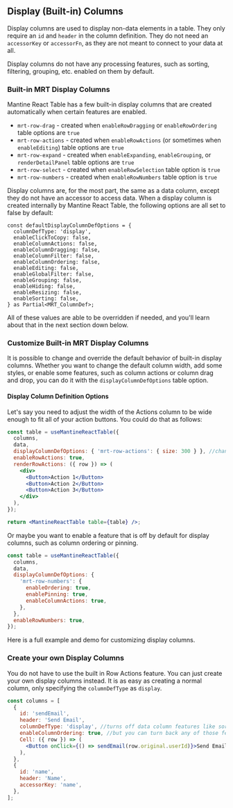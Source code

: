 
<Head>
  <title>{'Display (Built-in) Columns - Mantine React Table Docs'}</title>
  <meta
    name="description"
    content="How to create or edit display columns in Mantine React Table"
  />
</Head>

## Display (Built-in) Columns

Display columns are used to display non-data elements in a table. They only require an `id` and `header` in the column definition. They do not need an `accessorKey` or `accessorFn`, as they are not meant to connect to your data at all.

Display columns do not have any processing features, such as sorting, filtering, grouping, etc. enabled on them by default.

### Built-in MRT Display Columns

Mantine React Table has a few built-in display columns that are created automatically when certain features are enabled.

- `mrt-row-drag` - created when `enableRowDragging` or `enableRowOrdering` table options are `true`
- `mrt-row-actions` - created when `enableRowActions` (or sometimes when `enableEditing`) table options are `true`
- `mrt-row-expand` - created when `enableExpanding`, `enableGrouping`, or `renderDetailPanel` table options are `true`
- `mrt-row-select` - created when `enableRowSelection` table option is `true`
- `mrt-row-numbers` - created when `enableRowNumbers` table option is `true`

Display columns are, for the most part, the same as a data column, except they do not have an accessor to access data. When a display column is created internally by Mantine React Table, the following options are all set to false by default:

```tsx
const defaultDisplayColumnDefOptions = {
  columnDefType: 'display',
  enableClickToCopy: false,
  enableColumnActions: false,
  enableColumnDragging: false,
  enableColumnFilter: false,
  enableColumnOrdering: false,
  enableEditing: false,
  enableGlobalFilter: false,
  enableGrouping: false,
  enableHiding: false,
  enableResizing: false,
  enableSorting: false,
} as Partial<MRT_ColumnDef>;
```

All of these values are able to be overridden if needed, and you'll learn about that in the next section down below.

### Customize Built-in MRT Display Columns

It is possible to change and override the default behavior of built-in display columns. Whether you want to change the default column width, add some styles, or enable some features, such as column actions or column drag and drop, you can do it with the `displayColumnDefOptions` table option.

#### Display Column Definition Options

Let's say you need to adjust the width of the Actions column to be wide enough to fit all of your action buttons. You could do that as follows:

```jsx
const table = useMantineReactTable({
  columns,
  data,
  displayColumnDefOptions: { 'mrt-row-actions': { size: 300 } }, //change width of actions column to 300px
  enableRowActions: true,
  renderRowActions: ({ row }) => (
    <div>
      <Button>Action 1</Button>
      <Button>Action 2</Button>
      <Button>Action 3</Button>
    </div>
  ),
});

return <MantineReactTable table={table} />;
```

Or maybe you want to enable a feature that is off by default for display columns, such as column ordering or pinning.

```jsx
const table = useMantineReactTable({
  columns,
  data,
  displayColumnDefOptions: {
    'mrt-row-numbers': {
      enableOrdering: true,
      enablePinning: true,
      enableColumnActions: true,
    },
  },
  enableRowNumbers: true,
});
```

Here is a full example and demo for customizing display columns.

<Example />

### Create your own Display Columns

You do not have to use the built in Row Actions feature. You can just create your own display columns instead. It is as easy as creating a normal column, only specifying the `columnDefType` as `display`.

```jsx
const columns = [
  {
    id: 'sendEmail',
    header: 'Send Email',
    columnDefType: 'display', //turns off data column features like sorting, filtering, etc.
    enableColumnOrdering: true, //but you can turn back any of those features on if you want like this
    Cell: ({ row }) => (
      <Button onClick={() => sendEmail(row.original.userId)}>Send Email</Button>
    ),
  },
  {
    id: 'name',
    header: 'Name',
    accessorKey: 'name',
  },
];
```
